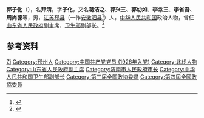 {{Otheruses|other=名为周尚德的其他人物|周尚德}}

'''郭子化'''（{{bd|1895年||1975年|}}），名'''邦清'''，字'''子化'''，又名'''葛洁之'''、'''郭兴三'''、'''郭幼如'''、'''李念三'''、'''李省吾'''、'''周尚德'''等，男，[[江苏|江苏]][[邳县|邳县]]（一作[[安徽|安徽]][[泗县|泗县]]<ref>{{Cite book|title=中国抗日战争人物大词典|author=刘景泉主编; 沈久泉, 王凯捷, 李卓副主编|publisher=天津大学出版社|year=1999|isbn=|location=|pages=}}</ref>）人，[[中华人民共和国|中华人民共和国]]政治人物，曾任[[山东省人民政府|山东省人民政府]]副主席，[[中华人民共和国卫生部|卫生部]]副部长。<ref>{{Cite book|title=江苏革命史词典|author=叶绪昌主编; 王广达, 刘顺发, 邹嘉南副主编|publisher=南京大学出版社|year=1993|isbn=|location=南京|pages=}}</ref>

== 参考资料 ==
{{reflist}}

{{中华人民共和国济南市正职领导人}}

{{Authority control}}

{{DEFAULTSORT:Guo郭}}
[[Category:郭姓|Zi]]
[[Category:邳州人|Category:邳州人]]
[[Category:中国共产党党员_(1926年入党)|Category:中国共产党党员 (1926年入党)]]
[[Category:北伐人物|Category:北伐人物]]
[[Category:山东省人民政府副主席|Category:山东省人民政府副主席]]
[[Category:济南市人民政府市长|Category:济南市人民政府市长]]
[[Category:中华人民共和国卫生部副部长|Category:中华人民共和国卫生部副部长]]
[[Category:第三届全国政协委员|Category:第三届全国政协委员]]
[[Category:第四屆全國政協委員|Category:第四屆全國政協委員]]


{{中国人物小作品}}